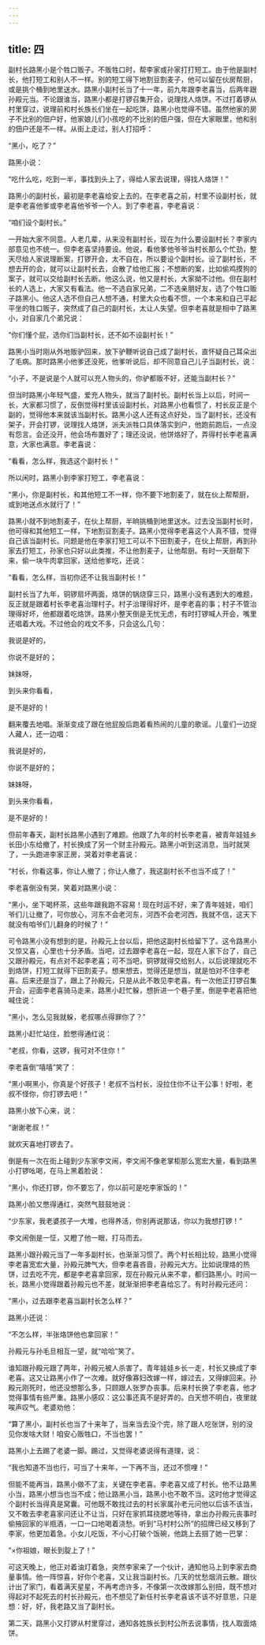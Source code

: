 ```yaml
---
---
---
```

title: 四
---




副村长路黑小是个牲口贩子。不贩牲口时，帮李家或孙家打打短工。由于他是副村长，他打短工和别人不一样。别的短工得下地割豆割麦子，他可以留在伙房帮厨，或是挑个桶到地里送水。路黑小副村长当了十一年，前九年跟李老喜当，后两年跟孙殿元当。不论跟谁当，路黑小都是打锣召集开会，说理找人烙饼。不过打着锣从村里穿过，说理前和村长族长们坐在一起吃饼，路黑小也觉得不错。虽然他家的房子不比别的佃户好，他家娘儿们小孩吃的不比别的佃户强，但在大家眼里，他和别的佃户还是不一样。从街上走过，别人打招呼：

“黑小，吃了？”

路黑小说：

“吃什么吃，吃到一半，事找到头上了，得给人家去说理，得找人烙饼！”

路黑小的副村长，最初是李老喜给安上去的。在李老喜之前，村里不设副村长，就是李老喜他爹或李老喜他爷爷一个人。到了李老喜，李老喜说：

“咱们设个副村长。”

一开始大家不同意。人老几辈，从来没有副村长，现在为什么要设副村长？李家内部意见也不统一。但李老喜坚持要设。他说，看他爹他爷爷当村长那么个忙劲，整天尽给人家说理断案，打锣开会，太不自在，所以要设个副村长。设了副村长，不想去开的会，就可以让副村长去，会散了给他汇报；不想断的案，比如偷鸡摸狗的案子，就可以交给副村长去断。他这么说，他又是村长，大家拗不过他。但在副村长的人选上，大家又有看法。他一不选自家兄弟，二不选亲朋好友，选了个牲口贩子路黑小。他这人选不但自己人想不通，村里大众也看不惯，一个本来和自己平起平坐的牲口贩子，突然成了自己的副村长，太让人失望。但李老喜就是相中了路黑小，对自家几个弟兄说：

“你们懂个屁，选你们当副村长，还不如不设副村长！”

路黑小当时刚从外地贩驴回来，放下驴鞭听说自己成了副村长，直怀疑自己耳朵出了毛病。那时路黑小他爹还没死，他爹听说后，却不同意自己儿子当副村长，说：

“小子，不是说是个人就可以充人物头的，你驴都贩不好，还能当副村长？”

但当时路黑小年轻气盛，爱充人物头，就当了副村长。副村长当上以后，时间一长，大家都习惯了，反倒觉得村里该设副村长，对路黑小也看惯了，村长反正是个副的，觉得他本来就该当副村长。路黑小这人还有这点好处，当了副村长，还没有架子，开会打锣，说理找人烙饼，派夫派牲口具体落实到户，他跑前跑后，一点没有怨言。会还没开，他会场布置好了；理还没说，他饼烙好了，弄得村长李老喜满意，大家也满意。李老喜说：

“看看，怎么样，我选这个副村长！”

所以闲时，路黑小到李家打短工，李老喜说：

“黑小，你是副村长，和其他短工不一样，你不要下地割麦了，就在伙上帮帮厨，或到地送点水就行了！”

路黑小就不到地割麦子，在伙上帮厨，半晌挑桶到地里送水。过去没当副村长时，他可得和其他短工一样，下地割豆割麦子。路黑小觉得李老喜这个人真不错，觉得自己该当副村长。问题是他在李家打短工可以不下田割麦子，在伙上帮厨，再到孙家去打短工，孙家也只好以此类推，不让他割麦子，让他帮厨。有时一天厨帮下来，偷一块牛肉拿回家，送给他爹吃，还说：

“看看，怎么样，当初你还不让我当副村长！”

副村长当了九年，铜锣扇坏两面，烙饼的锅烧穿三只，路黑小没有遇到大的难题，反正就是跟着村长李老喜治理村子。村子治理得好坏，是李老喜的事；村子不管治理得好坏，他都跟着吃烙饼。路黑小整天倒是无忧无虑，有时打锣喊人开会，嘴里还唱着大戏。不过他会的戏文不多，只会这么几句：

我说是好的，



你说不是好的；



妹妹呀，



到头来你看看，



是不是好的！

翻来覆去地唱。渐渐变成了跟在他屁股后跑着看热闹的儿童的歌谣。儿童们一边捉人藏人，还一边唱：

我说是好的，



你说不是好的；



妹妹呀，



到头来你看看，



是不是好的！

但前年春天，副村长路黑小遇到了难题。他跟了九年的村长李老喜，被青年娃娃乡长田小东给撤了，村长换成了另一个财主孙殿元。路黑小听到这消息，当时就哭了，一头跑进李家正房，哭着对李老喜说：

“村长，你看这事，你让人撤了；你让人撤了，我这副村长不也当不成了！”

李老喜倒没有哭，笑着对路黑小说：

“黑小，坐下喝杯茶，这些年跟我跑不容易！现在时运不好，来了青年娃娃，咱们爷们儿让撤了，可你放心，河东不会老河东，河西不会老河西，我就不信，这天下就没有咱爷们儿翻身的时候了！”

可令路黑小没有想到的是，孙殿元上台以后，把他这副村长给留下了。这令路黑小又惊又喜，心里也十分矛盾。当吧，过去跟李老喜在一起，现在人家下台了，自己又跟孙殿元，有点对不起李老喜；可不当吧，铜锣就得交给别人，以后说理就吃不到烙饼，打短工就得下田割麦子。想来想去，觉得还是想当，就是怕对不住李老喜。后来还是当了，跟上了孙殿元，只是从此不敢见李老喜。有一次他正打锣召集开会，迎面李老喜骑马走来，路黑小赶忙躲，想折进一个巷子里，倒是李老喜把他喊住说：

“黑小，怎么见我就躲，老叔哪点得罪你了？”

路黑小赶忙站住，脸憋得通红说：

“老叔，你看，这锣，我可对不住你！”

李老喜倒“嘻嘻”笑了：

“黑小啊黑小，你真是个好孩子！老叔不当村长，没拉住你不让干公事！好啦，老叔不怪你，你打锣去吧！”

路黑小放下心来，说：

“谢谢老叔！”

就欢天喜地打锣去了。

倒是有一次在街上碰到少东家李文闹，李文闹不像老掌柜那么宽宏大量，看到路黑小打锣吆喝，在马上黑着脸说：

“黑小，你还打锣，你不要忘了，你以前可是吃李家饭的！”

路黑小脸又憋得通红，突然气鼓鼓地说：

“少东家，我老婆孩子一大堆，也得养活，你别再说那话，你以为我想打锣！”

李文闹倒是一怔，又瞪了他一眼，打马而去。

路黑小跟孙殿元当了一年多副村长，也渐渐习惯了。两个村长相比较，路黑小觉得李老喜宽宏大量，孙殿元脾气大，但李老喜吝啬，孙殿元大方。比如说理烙的热饼，过去吃不完，都是李老喜拿回家，现在孙殿元从来不拿，都归路黑小。时间一长，路黑小觉得跟着孙殿元也不差，就渐渐把李老喜给忘了。有时孙殿元还问：

“黑小，过去跟李老喜当副村长怎么样？”

路黑小还说：

“不怎么样，半张烙饼他也拿回家！”

孙殿元与孙毛旦相互一望，就“哈哈”笑了。

谁知跟孙殿元跟了两年，孙殿元被人杀害了。青年娃娃乡长一走，村长又换成了李老喜。这又让路黑小作了一次难。就好像寡妇改嫁一样，嫁过去，又得嫁回来。孙殿元刚死时，他还没想那么多，只顾跟人张罗办丧事。后来村长换了李老喜，他才觉得事情有些严重。路黑小感叹：这公事还真不是好弄的。白天想不明白，夜里就唉声叹气。老婆劝他：

“算了黑小，副村长也当了十来年了，当来当去没个完，除了跟人吃张饼，别的没见你发啥大财！咱安心贩牲口，不当也罢！”

路黑小上去踢了老婆一脚。踢过，又觉得老婆说得有道理，说：

“我也知道不当也行，可当了十来年，一下再不当，还过不惯哩！”

但能不能再当，路黑小做不了主，关键在李老喜。李老喜又成了村长。他不让路黑小当，路黑小想当也当不成；他让路黑小当，路黑小也不敢不当。这时他才觉得这个副村长当得真是窝囊。可他既不敢找过去的村长家属孙老元问他以后该不该当，又不敢去李老喜家问还让不让当，只好在家抓耳挠腮地等待，拿出办孙殿元丧事时偷掖回家的半瓶酒，一口一口地喝着浇愁。听到“马村村公所”的招牌已经又移到了李家，他更加着急。小女儿吃饭，不小心打破个饭碗，他跳上去掴了她一巴掌：

“×你祖娘，眼长到腚上了！”

可这天晚上，他正对着油灯着急，突然李家来了一个伙计，通知他马上到李家去商量事情。他一阵惊喜，好你个老喜，又让我当副村长。几天的忧愁烟消云散。跟伙计出了家门，看着满天星星，不再考虑许多，不像第一次改嫁那么别扭，既不想对得起对不起死去的村长孙殿元，也不想见了新任村长李老喜该不该不好意思，只是想：好，好，我老路又当了副村长。

第二天，路黑小又打锣从村里穿过，通知各姓族长到村公所去说事情，找人取面烙饼。